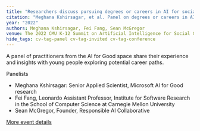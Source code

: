 ```yaml
---
title: "Researchers discuss pursuing degrees or careers in AI for social good"
citation: "Meghana Kshirsagar, et al. Panel on degrees or careers in AI for social good. CMU K-12 Summit on Artificial Intelligence for Social Good. 2022"
year: "2022"
authors: Meghana Kshirsagar, Fei Fang, Sean McGregor
venue: The 2022 CMU K-12 Summit on Artificial Intelligence for Social Good
hide_tags: cv-tag-panel cv-tag-invited cv-tag-conference
---
```

A panel of practitioners from the AI for Good space share their experience and insights with young people exploring potential career paths.

Panelists

* Meghana Kshirsagar: Senior Applied Scientist, Microsoft AI for Good research
* Fei Fang, Leonardo Assistant Professor, Institute for Software Research in the School of Computer Science at Carnegie Mellon University
* Sean McGregor, Founder, Responsible AI Collaborative

[More event details](https://sites.google.com/view/aiandsocialgood/k-12-summit-2022)

